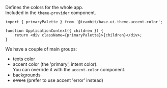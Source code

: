 Defines the colors for the whole app.  
Included in the `theme-provider` component.

```tsx
import { primaryPalette } from '@teambit/base-ui.theme.accent-color';

function ApplicationContext({ children }) {
	return <div className={primaryPalette}>{children}</div>;
}
```

We have a couple of main groups:

-   texts color
-   accent color (the 'primary', intent color).  
    You can override it with the `accent-color` component.
-   backgrounds
-   ~~errors~~ (prefer to use accent 'error' instead)
